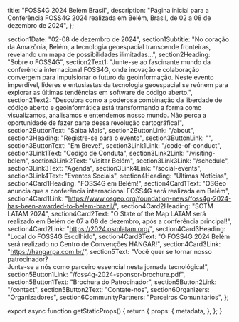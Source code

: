 
  title: "FOSS4G 2024 Belém Brasil",
  description: "Página inicial para a Conferência FOSS4G 2024 realizada em Belém, Brasil, de 02 a 08 de dezembro de 2024",
};

  section1Date: "02-08 de dezembro de 2024",
  section1Subtitle:
    "No coração da Amazônia, Belém, a tecnologia geoespacial transcende fronteiras, revelando um mapa de possibilidades ilimitadas...",
  section2Heading: "Sobre o FOSS4G",
  section2Text1:
    "Junte-se ao fascinante mundo da conferência internacional FOSS4G, onde inovação e colaboração convergem para impulsionar o futuro da geoinformação. Neste evento imperdível, líderes e entusiastas da tecnologia geoespacial se reúnem para explorar as últimas tendências em software de código aberto.",
  section2Text2:
    "Descubra como a poderosa combinação da liberdade de código aberto e geoinformática está transformando a forma como visualizamos, analisamos e entendemos nosso mundo. Não perca a oportunidade de fazer parte dessa revolução cartográfica!",
  section2ButtonText: "Saiba Mais",
  section2ButtonLink: "/about",
  section3Heading: "Registre-se para o evento",
  section3ButtonLink: "",
  section3ButtonText: "Em Breve!",
  section3Link1Link: "/code-of-conduct",
  section3Link1Text: "Código de Conduta",
  section3Link2Link: "/visiting-belem",
  section3Link2Text: "Visitar Belém",
  section3Link3Link: "/schedule",
  section3Link3Text: "Agenda",
  section3Link4Link: "/social-events",
  section3Link4Text: "Eventos Sociais",
  section4Heading: "Últimas Notícias",
  section4Card1Heading: "FOSS4G em Belém!",
  section4Card1Text:
    "OSGeo anuncia que a conferência internacional FOSS4G será realizada em Belém",
  section4Card1Link:
    "https://www.osgeo.org/foundation-news/foss4g-2024-has-been-awarded-to-belem-brazil/",
  section4Card2Heading: "SOTM LATAM 2024",
  section4Card2Text:
    "O State of the Map LATAM será realizado em Belém de 07 a 08 de dezembro, após a conferência principal!",
  section4Card2Link:
    "https://2024.osmlatam.org/",
  section4Card3Heading: "Local do FOSS4G Escolhido",
  section4Card3Text:
    "O FOSS4G 2024 Belém será realizado no Centro de Convenções HANGAR!",
  section4Card3Link: "https://hangarpa.com.br/",
  section5Text:
    "Você quer se tornar nosso patrocinador? <br /> Junte-se a nós como parceiro essencial nesta jornada tecnológica!",
  section5Button1Link: "/foss4g-2024-sponsor-brochure.pdf",
  section5Button1Text: "Brochura do Patrocinador",
  section5Button2Link: "/contact",
  section5Button2Text: "Contate-nos",
  section6Organizers: "Organizadores",
  section6CommunityPartners: "Parceiros Comunitários",
};

<HomePage t={ptHomepagePhrases} />

export async function getStaticProps() {
  return {
    props: {
      metadata,
    },
  };
}